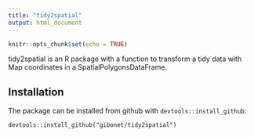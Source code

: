 ```yaml
---
title: "tidy2spatial"
output: html_document
---
```


```r
knitr::opts_chunk$set(echo = TRUE)
```

tidy2spatial is an R package with a function to transform a tidy data with Map coordinates in a SpatialPolygonsDataFrame.


## Installation

The package can be installed from github with `devtools::install_github`:

```
devtools::install_github("gibonet/tidy2spatial")
```
